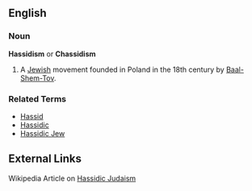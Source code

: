 ==English==

===Noun===
'''Hassidism''' or '''Chassidism'''

# A [[Jewish]] movement founded in Poland in the 18th century by [[Baal-Shem-Tov]].

===Related Terms===
*[[Hassid]]
*[[Hassidic]]
*[[Hassidic Jew]]
==External Links==
Wikipedia Article on [http://en.wikipedia.org/wiki/Hassidic_Judaism Hassidic Judaism]